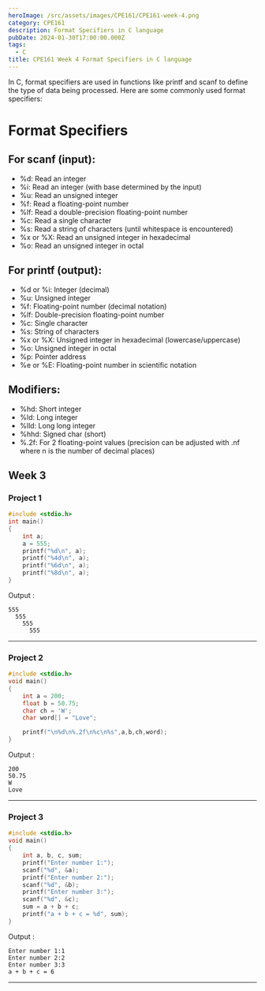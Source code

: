 ```yaml
---
heroImage: /src/assets/images/CPE161/CPE161-week-4.png
category: CPE161
description: Format Specifiers in C language
pubDate: 2024-01-30T17:00:00.000Z
tags:
  - C
title: CPE161 Week 4 Format Specifiers in C language
---
```


In C, format specifiers are used in functions like printf and scanf to define the type of data being processed. Here are some commonly used format specifiers:
# Format Specifiers

## For scanf (input): 
- %d: Read an integer
- %i: Read an integer (with base determined by the input)
- %u: Read an unsigned integer
- %f: Read a floating-point number
- %lf: Read a double-precision floating-point number
- %c: Read a single character
- %s: Read a string of characters (until whitespace is encountered)
- %x or %X: Read an unsigned integer in hexadecimal
- %o: Read an unsigned integer in octal

## For printf (output): 
- %d or %i: Integer (decimal)
- %u: Unsigned integer
- %f: Floating-point number (decimal notation)
- %lf: Double-precision floating-point number
- %c: Single character
- %s: String of characters
- %x or %X: Unsigned integer in hexadecimal (lowercase/uppercase)
- %o: Unsigned integer in octal
- %p: Pointer address
- %e or %E: Floating-point number in scientific notation

## Modifiers:
- %hd: Short integer
- %ld: Long integer
- %lld: Long long integer
- %hhd: Signed char (short)
- %.2f: For 2 floating-point values (precision can be adjusted with .nf where n is the number of decimal places)

## Week 3

### Project 1

```c
#include <stdio.h>
int main()
{
    int a;
    a = 555;
    printf("%d\n", a);
    printf("%4d\n", a);
    printf("%6d\n", a);
    printf("%8d\n", a);
}
```

Output :

```plaintext
555
  555
    555
      555
```

---

### Project 2

```c
#include <stdio.h>
void main()
{
    int a = 200;
    float b = 50.75;
    char ch = 'W';
    char word[] = "Love";

    printf("\n%d\n%.2f\n%c\n%s",a,b,ch,word);
}

```

Output :

```plaintext
200
50.75
W
Love
```

---

### Project 3

```c
#include <stdio.h>
void main()
{
    int a, b, c, sum;
    printf("Enter number 1:");
    scanf("%d", &a);
    printf("Enter number 2:");
    scanf("%d", &b);
    printf("Enter number 3:");
    scanf("%d", &c);
    sum = a + b + c;
    printf("a + b + c = %d", sum);
}

```

Output :

```plaintext
Enter number 1:1
Enter number 2:2
Enter number 3:3
a + b + c = 6
```

---
